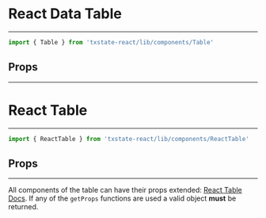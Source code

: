 
<Meta title='Components|Table' component={Table} />

# React Data Table
---
```jsx
import { Table } from 'txstate-react/lib/components/Table'
```
## Props
---
<Props of={Table} />

<Preview>
  <Story name='simple table'>
    <TableExample />
  </Story>
</Preview>

# React Table
---
```jsx
import { ReactTable } from 'txstate-react/lib/components/ReactTable'
```
## Props
---

All components of the table can have their props extended: [React Table Docs](https://www.npmjs.com/package/react-table#js-styles).
If any of the `getProps` functions are used a valid object **must** be returned.

<Props of={ReactTable} />

<Preview>
  <Story name='react table'>
    <ReactTableExample />
  </Story>
</Preview>
